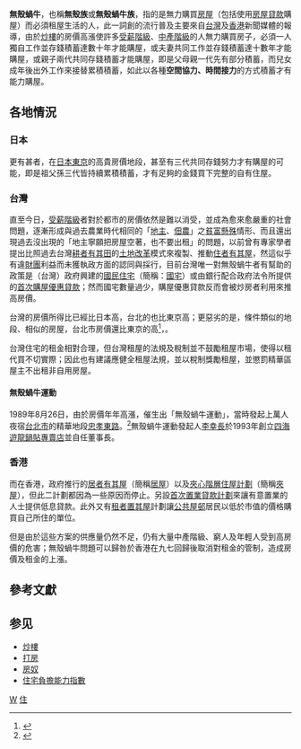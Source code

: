 {{wwv}}
{{Otheruses|蛞蝓|subject=一種特定人群稱謂|other=俗稱為「無殼蝸牛」的動物}}
'''無殼蝸牛'''，也稱'''無殼族'''或'''無殼蝸牛族'''，指的是無力購買[[房屋|房屋]]（包括使用[[房屋貸款|房屋貸款]]購屋）而必須租屋生活的人，此一詞創的流行普及主要來自[[台灣|台灣]]及[[香港|香港]]新聞媒體的報導，由於[[炒樓|炒樓]]的房價高漲使許多[[受薪階級|受薪階級]]、[[中產階級|中產階級]]的人無力購買房子，必須一人獨自工作並存錢積蓄達數十年才能購屋，或夫妻共同工作並存錢積蓄達十數年才能購屋，或親子兩代共同存錢積蓄才能購屋，即是父母親一代先有部分積蓄，而兒女成年後出外工作來接替累積積蓄，如此以各種'''空間協力、時間接力'''的方式積蓄才有能力購屋。

==各地情況==
===日本===
更有甚者，在[[日本|日本]][[東京|東京]]的高貴房價地段，甚至有三代共同存錢努力才有購屋的可能，即是祖父孫三代皆持續累積積蓄，才有足夠的金錢買下完整的自有住屋。

===台灣===
直至今日，[[受薪階級|受薪階級]]者對於都市的房價依然是難以消受，並成為愈來愈嚴重的社會問題，逐漸形成與過去農業時代相同的「[[地主|地主]]、[[佃農|佃農]]」之[[貧富懸殊|貧富懸殊]]情形、而且還出現過去沒出現的「地主寧願把房屋空著，也不要出租」的問題，以前曾有專家學者提出比照過去台灣[[耕者有其田|耕者有其田]]的[[土地改革|土地改革]]模式來複製、推動[[住者有其屋|住者有其屋]]，然這似乎有違[[財閥|財團]]利益而未獲執政方面的認同與採行，目前台灣唯一對無殼蝸牛者有幫助的政策是（台灣）政府興建的[[國民住宅|國民住宅]]（簡稱：[[國民住宅|國宅]]）或由銀行配合政府法令所提供的[[首次購屋優惠貸款|首次購屋優惠貸款]]；然而國宅數量過少，購屋優惠貸款反而會被炒房者利用來推高房價。

台灣的房價所得比已經比日本高，台北的也比東京高；更惡劣的是，條件類似的地段、相似的房屋，台北市房價還比東京的高<ref>{{Cite web |url=http://news.ltn.com.tw/news/business/paper/734180 |title=彭淮南：算實坪 台灣房價比東京貴 |access-date=2014-09-22 |archive-date=2014-08-28 |archive-url=https://web.archive.org/web/20140828194127/http://news.ltn.com.tw/news/business/paper/734180 |dead-url=no }}</ref>，{{verify source|把台北的房子賣掉，可以在東京買到條件更好的房子}}。

台灣住宅的租金相對合理，但台灣租屋的法規及稅制並不鼓勵租屋市場，使得以租代買不切實際；因此也有建議應健全租屋法規，並以稅制獎勵租屋，並懲罰精華區屋主不出租非自用房屋。

====無殼蝸牛運動====
{{main|無殼蝸牛運動}}
1989年8月26日，由於房價年年高漲，催生出「無殼蝸牛運動」，當時發起上萬人夜宿[[台北市|台北市]]的精華地段[[忠孝東路|忠孝東路]]。<ref>{{cite web| language =| publisher =中央廣播電台| title =新聞辭典：無殼蝸牛運動| url =http://news.rti.org.tw/index_newsContent.aspx?nid=237063| author =| date =2010-03-26| accessdate =}}{{dead link|date=2018年3月 |bot=InternetArchiveBot |fix-attempted=yes }}</ref>無殼蝸牛運動發起人[[李幸長|李幸長]]於1993年創立[[四海遊龍鍋貼專賣店|四海遊龍鍋貼專賣店]]並自任董事長。

===香港===
而在香港，政府推行的[[居者有其屋|居者有其屋]]（簡稱[[居屋|居屋]]）以及[[夾心階層住屋計劃|夾心階層住屋計劃]]（簡稱[[夾屋|夾屋]]），但此二計劃都因為一些原因而停止。另設[[首次置業貸款計劃|首次置業貸款計劃]]來讓有意置業的人士提供低息貸款。此外又有[[租者置其屋|租者置其屋]]計劃讓[[公共屋邨|公共屋邨]]居民以低於市值的價格購買自己所住的單位。

但是由於這些方案的供應量仍然不足，仍有大量中產階級、窮人及年輕人受到高房價的危害；無殼蝸牛問題可以歸咎於香港在九七回歸後取消對租金的管制，造成房價及租金的上漲。

==參考文獻==
{{Reflist|2}}

==参见==
*[[炒樓|炒樓]]
*[[打房|打房]]
*[[房奴|房奴]]
*[[住宅負擔能力指數|住宅負擔能力指數]]

[[category:特定人群稱謂|W]]
[[category:社会問題|住]]